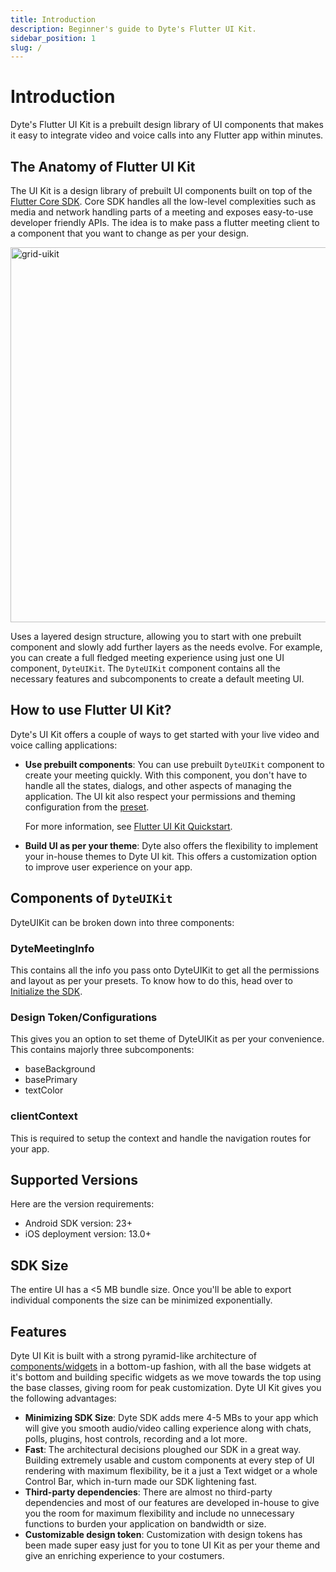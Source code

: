 ```yaml
---
title: Introduction
description: Beginner's guide to Dyte's Flutter UI Kit.
sidebar_position: 1
slug: /
---
```


# Introduction

Dyte's Flutter UI Kit is a prebuilt design library of UI components that makes it easy to integrate video and voice calls into any Flutter app within minutes.

## The Anatomy of Flutter UI Kit

The UI Kit is a design library of prebuilt UI components built on top of the [Flutter Core SDK](/flutter-core). Core SDK handles all the low-level complexities such as media and network handling parts of a meeting and exposes easy-to-use developer friendly APIs. The idea is to make pass a flutter meeting client to a component that you want to change as per your design.

<img
  src="/static/ui-kit/1.x.x/atomic-design.svg"
  width="800"
  height="600"
  alt="grid-uikit"
  className="comps-uikit"
/>

Uses a layered design structure, allowing you to start with one prebuilt component and slowly add further layers as the needs evolve. For example, you can create a full fledged meeting experience using just one UI component, `DyteUIKit`. The `DyteUIKit` component contains all the necessary features and subcomponents to create a default meeting UI.

## How to use Flutter UI Kit?

Dyte's UI Kit offers a couple of ways to get started with your live video and voice calling applications:

- **Use prebuilt components**: You can use prebuilt `DyteUIKit` component to create your meeting quickly. With this component, you don't have to handle all the states, dialogs, and other aspects of managing the application. The UI kit also respect your permissions and theming configuration from the [preset](/guides/basics/basics1).

  For more information, see [Flutter UI Kit Quickstart](/flutter/quickstart).

- **Build UI as per your theme**: Dyte also offers the flexibility to implement your in-house themes to Dyte UI kit. This offers a customization option to improve user experience on your app.

## Components of `DyteUIKit`

DyteUIKit can be broken down into three components:

### DyteMeetingInfo

This contains all the info you pass onto DyteUIKit to get all the permissions and layout as per your presets. To know how to do this, head over to [Initialize the SDK](/flutter-core#step-2-initialize-the-sdk).

### Design Token/Configurations

This gives you an option to set theme of DyteUIKit as per your convenience. This contains majorly three subcomponents:

- baseBackground
- basePrimary
- textColor

### clientContext

This is required to setup the context and handle the navigation routes for your app.

## Supported Versions

Here are the version requirements:

- Android SDK version: 23+
- iOS deployment version: 13.0+

## SDK Size

The entire UI has a <5 MB bundle size. Once you'll be able to export individual components the size can be minimized exponentially.

## Features

Dyte UI Kit is built with a strong pyramid-like architecture of [components/widgets](https://docs.flutter.dev/ui/widgets-intro) in a bottom-up fashion, with all the base widgets at it's bottom and building specific widgets as we move towards the top using the base classes, giving room for peak customization.
Dyte UI Kit gives you the following advantages:

- **Minimizing SDK Size**: Dyte SDK adds mere 4-5 MBs to your app which will give you smooth audio/video calling experience along with chats, polls, plugins, host controls, recording and a lot more.
- **Fast**: The architectural decisions ploughed our SDK in a great way. Building extremely usable and custom components at every step of UI rendering with maximum flexibility, be it a just a Text widget or a whole Control Bar, which in-turn made our SDK lightening fast.
- **Third-party dependencies**: There are almost no third-party dependencies and most of our features are developed in-house to give you the room for maximum flexibility and include no unnecessary functions to burden your application on bandwidth or size.
- **Customizable design token**: Customization with design tokens has been made super easy just for you to tone UI Kit as per your theme and give an enriching experience to your costumers.
